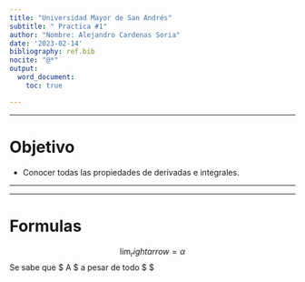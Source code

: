 ```yaml
---
title: "Universidad Mayor de San Andrés"
subtitle: " Practica #1"
author: "Nombre: Alejandro Cardenas Soria"
date: '2023-02-14'
bibliography: ref.bib
nocite: "@*"
output: 
  word_document:
    toc: true

---
```


---

# Objetivo

* Conocer todas las propiedades de derivadas e integrales.

---

---

# Formulas

$$\lim_rightarrow =\alpha$$
Se sabe que $ A $ a pesar de todo $ \in $